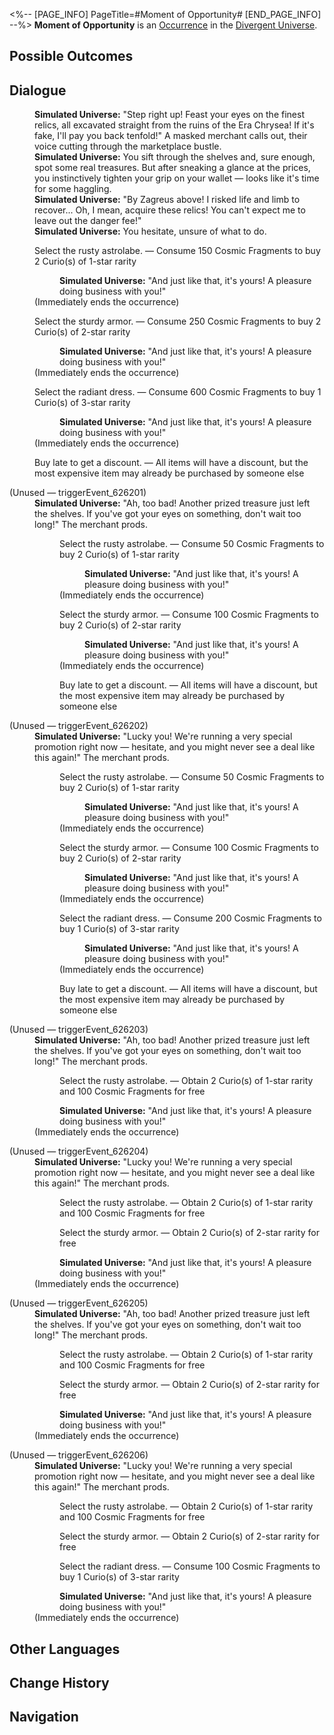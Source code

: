 <%-- [PAGE_INFO]
PageTitle=#Moment of Opportunity#
[END_PAGE_INFO] --%>
{{Stub}}
{{Simulated Universe Event Infobox
|id            = 26201
|title         = 
|image         = Occurrence Dolos.png
|domains_su    = 
|domains_swarm = 
|domains_gng   = 
|domains_du    = Unknown
|domains_und   = 
|requirements  = 
|prev          = 
|next          = 
|characters    = 
|factions      = 
|order         = 
|order_du      = 149
}}
'''Moment of Opportunity''' is an [[Divergent Universe/Occurrence|Occurrence]] in the [[Divergent Universe]].

==Possible Outcomes==
{{Possible Outcomes
|choice_1 = Select the rusty astrolabe.
|result_1 = Consume 150 Cosmic Fragments to buy 2 Curio(s) of 1-star rarity

|choice_2 = Select the sturdy armor.
|result_2 = Consume 250 Cosmic Fragments to buy 2 Curio(s) of 2-star rarity

|choice_3 = Select the radiant dress.
|result_3 = Consume 600 Cosmic Fragments to buy 1 Curio(s) of 3-star rarity

|choice_4 = Buy late to get a discount.
|result_4 = All items will have a discount, but the most expensive item may already be purchased by someone else
}}
<!--
==Gameplay Notes==
* 
-->
==Dialogue==
{{Dialogue Start}}
:'''Simulated Universe:''' "Step right up! Feast your eyes on the finest relics, all excavated straight from the ruins of the Era Chrysea! If it's fake, I'll pay you back tenfold!" A masked merchant calls out, their voice cutting through the marketplace bustle.
:'''Simulated Universe:''' You sift through the shelves and, sure enough, spot some real treasures. But after sneaking a glance at the prices, you instinctively tighten your grip on your wallet &mdash; looks like it's time for some haggling.
:'''Simulated Universe:''' "By Zagreus above! I risked life and limb to recover... Oh, I mean, acquire these relics! You can't expect me to leave out the danger fee!"
:'''Simulated Universe:''' You hesitate, unsure of what to do.
:{{DIcon|Star}} Select the rusty astrolabe. &mdash; Consume 150 Cosmic Fragments to buy 2 Curio(s) of 1-star rarity
::'''Simulated Universe:''' "And just like that, it's yours! A pleasure doing business with you!"
:;(Immediately ends the occurrence)
:{{DIcon|Star}} Select the sturdy armor. &mdash; Consume 250 Cosmic Fragments to buy 2 Curio(s) of 2-star rarity
::'''Simulated Universe:''' "And just like that, it's yours! A pleasure doing business with you!"
:;(Immediately ends the occurrence)
:{{DIcon|Star}} Select the radiant dress. &mdash; Consume 600 Cosmic Fragments to buy 1 Curio(s) of 3-star rarity
::'''Simulated Universe:''' "And just like that, it's yours! A pleasure doing business with you!"
:;(Immediately ends the occurrence)
:{{DIcon|Star}} Buy late to get a discount. &mdash; All items will have a discount, but the most expensive item may already be purchased by someone else

;(Unused &mdash; triggerEvent_626201)
:'''Simulated Universe:''' "Ah, too bad! Another prized treasure just left the shelves. If you've got your eyes on something, don't wait too long!" The merchant prods.
::{{DIcon|Star}} Select the rusty astrolabe. &mdash; Consume 50 Cosmic Fragments to buy 2 Curio(s) of 1-star rarity
:::'''Simulated Universe:''' "And just like that, it's yours! A pleasure doing business with you!"
::;(Immediately ends the occurrence)
::{{DIcon|Star}} Select the sturdy armor. &mdash; Consume 100 Cosmic Fragments to buy 2 Curio(s) of 2-star rarity
:::'''Simulated Universe:''' "And just like that, it's yours! A pleasure doing business with you!"
::;(Immediately ends the occurrence)
::{{DIcon|Star}} Buy late to get a discount. &mdash; All items will have a discount, but the most expensive item may already be purchased by someone else

;(Unused &mdash; triggerEvent_626202)
:'''Simulated Universe:''' "Lucky you! We're running a very special promotion right now &mdash; hesitate, and you might never see a deal like this again!" The merchant prods.
::{{DIcon|Star}} Select the rusty astrolabe. &mdash; Consume 50 Cosmic Fragments to buy 2 Curio(s) of 1-star rarity
:::'''Simulated Universe:''' "And just like that, it's yours! A pleasure doing business with you!"
::;(Immediately ends the occurrence)
::{{DIcon|Star}} Select the sturdy armor. &mdash; Consume 100 Cosmic Fragments to buy 2 Curio(s) of 2-star rarity
:::'''Simulated Universe:''' "And just like that, it's yours! A pleasure doing business with you!"
::;(Immediately ends the occurrence)
::{{DIcon|Star}} Select the radiant dress. &mdash; Consume 200 Cosmic Fragments to buy 1 Curio(s) of 3-star rarity
:::'''Simulated Universe:''' "And just like that, it's yours! A pleasure doing business with you!"
::;(Immediately ends the occurrence)
::{{DIcon|Star}} Buy late to get a discount. &mdash; All items will have a discount, but the most expensive item may already be purchased by someone else

;(Unused &mdash; triggerEvent_626203)
:'''Simulated Universe:''' "Ah, too bad! Another prized treasure just left the shelves. If you've got your eyes on something, don't wait too long!" The merchant prods.
::{{DIcon|Star}} Select the rusty astrolabe. &mdash; Obtain 2 Curio(s) of 1-star rarity and 100 Cosmic Fragments for free
::'''Simulated Universe:''' "And just like that, it's yours! A pleasure doing business with you!"
:;(Immediately ends the occurrence)

;(Unused &mdash; triggerEvent_626204)
:'''Simulated Universe:''' "Lucky you! We're running a very special promotion right now &mdash; hesitate, and you might never see a deal like this again!" The merchant prods.
::{{DIcon|Star}} Select the rusty astrolabe. &mdash; Obtain 2 Curio(s) of 1-star rarity and 100 Cosmic Fragments for free
::{{DIcon|Star}} Select the sturdy armor. &mdash; Obtain 2 Curio(s) of 2-star rarity for free
::'''Simulated Universe:''' "And just like that, it's yours! A pleasure doing business with you!"
:;(Immediately ends the occurrence)

;(Unused &mdash; triggerEvent_626205)
:'''Simulated Universe:''' "Ah, too bad! Another prized treasure just left the shelves. If you've got your eyes on something, don't wait too long!" The merchant prods.
::{{DIcon|Star}} Select the rusty astrolabe. &mdash; Obtain 2 Curio(s) of 1-star rarity and 100 Cosmic Fragments for free
::{{DIcon|Star}} Select the sturdy armor. &mdash; Obtain 2 Curio(s) of 2-star rarity for free
::'''Simulated Universe:''' "And just like that, it's yours! A pleasure doing business with you!"
:;(Immediately ends the occurrence)

;(Unused &mdash; triggerEvent_626206)
:'''Simulated Universe:''' "Lucky you! We're running a very special promotion right now &mdash; hesitate, and you might never see a deal like this again!" The merchant prods.
::{{DIcon|Star}} Select the rusty astrolabe. &mdash; Obtain 2 Curio(s) of 1-star rarity and 100 Cosmic Fragments for free
::{{DIcon|Star}} Select the sturdy armor. &mdash; Obtain 2 Curio(s) of 2-star rarity for free
::{{DIcon|Star}} Select the radiant dress. &mdash; Consume 100 Cosmic Fragments to buy 1 Curio(s) of 3-star rarity
::'''Simulated Universe:''' "And just like that, it's yours! A pleasure doing business with you!"
:;(Immediately ends the occurrence)
{{Dialogue End}}

==Other Languages==
{{Other Languages
|en   = Moment of Opportunity
|zhs  = 出手时机
|zht  = 出手時機
|ja   = {{Rubi|行動|こうどう}}のタイミング
|ko   = 기회의 순간
|es   = Momento oportuno
|fr   = Moment opportun
|ru   = Удобный случай
|th   = โอกาสลงมือ
|vi   = Thời Cơ Ra Tay
|de   = Moment der Gelegenheit
|id   = Waktunya Beraksi
|pt   = Momento de Oportunidade
}}

==Change History==
{{Change History|3.3}}

==Navigation==
{{Occurrence Navbox}}